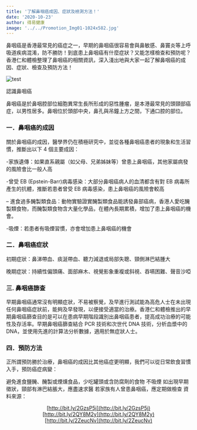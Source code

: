 ```yaml
---
title: '了解鼻咽癌成因、症狀及檢測方法！'
date: '2020-10-23'
author: 得易健康
image: '../../Promotion_Img01-1024x582.jpg'
---
```


鼻咽癌是香港最常見的癌症之一，早期的鼻咽癌很容易會與鼻敏感、鼻竇炎等上呼吸道疾病混淆，防不勝防！到底患上鼻咽癌有什麼症狀？又能怎樣檢查和預防呢？香港仁和體檢整理了鼻咽癌的相關資訊，深入淺出地與大家一起了解鼻咽癌的成因、症狀、檢查及預防方法！

![test](https://www.prophecy.health/wp-content/uploads/2020/09/最新活動推廣individual-page-994-w-x-611-h.jpg)

認識鼻咽癌

鼻咽癌是於鼻咽腔部位細胞異常生長所形成的惡性腫瘤，是本港最常見的頭頸部癌症，以男性居多。鼻咽位於頭部中央，鼻孔與吊鐘上方之間，下通口腔的部位。

### 一．鼻咽癌的成因

關於鼻咽癌的成因，醫學界仍在積極研究中，並從各種鼻咽癌患者的現象和生活習慣，推斷出以下 4 個主要成因：

-家族遺傳：如果直系親屬（如父母、兄弟姊妹等）曾患上鼻咽癌，其他家屬病發的風險會比一般人高

-曾受 EB (Epstein-Barr)病毒感染：大部分鼻咽癌病人的血清都含有對 EB 病毒所產生的抗體，推斷若患者曾受 EB 病毒感染，患上鼻咽癌的風險會較高

– 進食過多醃製類食品：動物實驗證實醃製類食品能誘發鼻部癌病，香港人愛吃醃製類食物，而醃製類食物含大量化學品，在體內長期累積，增加了患上鼻咽癌的機會。

-吸煙：若患者有吸煙習慣，亦會增加患上鼻咽癌的機會

### 二．鼻咽癌症狀

初期症狀：鼻涕帶血、痰涎帶血、聽力減退或局部失聰、頸側淋巴結腫大

晚期症狀：持續性偏頭痛、面部麻木、視覺影象重複或斜視、吞嚥困難、聲音沙啞

### 三. 鼻咽癌篩查

早期鼻咽癌通常沒有明顯症狀，不易被察覺，及早進行測試能為高危人士在未出現任何鼻咽癌症狀前，能夠及早發現，以便接受適當的治療。香港仁和體檢推出的早期鼻咽癌篩查目的是可以在患病早期階段識別出鼻咽癌患者，提高成功治療的可能性及存活率。早期鼻咽癌篩查結合 PCR 技術和次世代 DNA 技術，分析血漿中的 DNA，並使用先進的計算法分析數據，適用於無症狀人士。

### 四．預防方法

正所謂預防勝於治療，鼻咽癌的成因比其他癌症更明顯，我們可以從日常飲食習慣入手，預防癌症病變：

避免進食鹽醃、醃製或煙燻食品，少吃罐頭或含防腐劑的食物
不吸煙
如出現早期徵狀，頸部有淋巴結脹大，應盡速求醫
若家族有人曾患鼻咽癌，應定期做檢查
資料來源：

<center>

[http://bit.ly/2GzsP5j](http://bit.ly/2GzsP5j)  
[http://bit.ly/2QY8M2y](http://bit.ly/2QY8M2y)  
[http://bit.ly/2ZeucNv](http://bit.ly/2ZeucNv)

</center>
